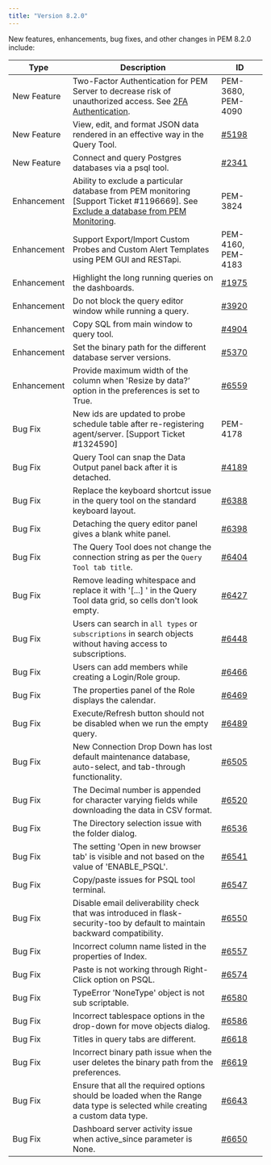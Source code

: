 ```yaml
---
title: "Version 8.2.0"
---
```


New features, enhancements, bug fixes, and other changes in PEM 8.2.0 include:

| Type        | Description                                                                                                                                                                                                        | ID                                                  |
| ----------- | ------------------------------------------------------------------------------------------------------------------------------------------------------------------------------------------------------------------ | --------------------------------------------------- |
| New Feature | Two-Factor Authentication for PEM Server to decrease risk of unauthorized access. See [2FA Authentication](../pem_inst_guide_linux/04_installing_postgres_enterprise_manager/07_1_configuring_2fa_authentication). | PEM-3680, PEM-4090                                  |
| New Feature | View, edit, and format JSON data rendered in an effective way in the Query Tool.                                                                                                                                   | [#5198](https://redmine.postgresql.org/issues/5198) |
| New Feature | Connect and query Postgres databases via a psql tool.                                                                                                                                                              | [#2341](https://redmine.postgresql.org/issues/2341) |
| Enhancement | Ability to exclude a particular database from PEM monitoring [Support Ticket #1196669]. See [Exclude a database from PEM Monitoring](../pem_admin/02_registering_server/#manually-registering-a-server).           | PEM-3824                                            |
| Enhancement | Support Export/Import Custom Probes and Custom Alert Templates using PEM GUI and RESTapi.                                                                                                                          | PEM-4160, PEM-4183                                  |
| Enhancement | Highlight the long running queries on the dashboards.                                                                                                                                                              | [#1975](https://redmine.postgresql.org/issues/1975) |
| Enhancement | Do not block the query editor window while running a query.                                                                                                                                                        | [#3920](https://redmine.postgresql.org/issues/3920) |
| Enhancement | Copy SQL from main window to query tool.                                                                                                                                                                           | [#4904](https://redmine.postgresql.org/issues/4904) |
| Enhancement | Set the binary path for the different database server versions.                                                                                                                                                    | [#5370](https://redmine.postgresql.org/issues/5370) |
| Enhancement | Provide maximum width of the column when 'Resize by data?’ option in the preferences is set to True.                                                                                                               | [#6559](https://redmine.postgresql.org/issues/6559) |
| Bug Fix     | New ids are updated to probe schedule table after re-registering agent/server. [Support Ticket #1324590]                                                                                                           | PEM-4178                                            |
| Bug Fix     | Query Tool can snap the Data Output panel back after it is detached.                                                                                                                                               | [#4189](https://redmine.postgresql.org/issues/4189) |
| Bug Fix     | Replace the keyboard shortcut issue in the query tool on the standard keyboard layout.                                                                                                                             | [#6388](https://redmine.postgresql.org/issues/6388) |
| Bug Fix     | Detaching the query editor panel gives a blank white panel.                                                                                                                                                        | [#6398](https://redmine.postgresql.org/issues/6398) |
| Bug Fix     | The Query Tool does not change the connection string as per the `Query Tool tab title`.                                                                                                                            | [#6404](https://redmine.postgresql.org/issues/6404) |
| Bug Fix     | Remove leading whitespace and replace it with '[...] ' in the Query Tool data grid, so cells don't look empty.                                                                                                     | [#6427](https://redmine.postgresql.org/issues/6427) |
| Bug Fix     | Users can search in `all types` or `subscriptions` in search objects without having access to subscriptions.                                                                                                       | [#6448](https://redmine.postgresql.org/issues/6448) |
| Bug Fix     | Users can add members while creating a Login/Role group.                                                                                                                                                           | [#6466](https://redmine.postgresql.org/issues/6466) |
| Bug Fix     | The properties panel of the Role displays the calendar.                                                                                                                                                            | [#6469](https://redmine.postgresql.org/issues/6469) |
| Bug Fix     | Execute/Refresh button should not be disabled when we run the empty query.                                                                                                                                         | [#6489](https://redmine.postgresql.org/issues/6489) |
| Bug Fix     | New Connection Drop Down has lost default maintenance database, auto-select, and tab-through functionality.                                                                                                        | [#6505](https://redmine.postgresql.org/issues/6505) |
| Bug Fix     | The Decimal number is appended for character varying fields while downloading the data in CSV format.                                                                                                              | [#6520](https://redmine.postgresql.org/issues/6520) |
| Bug Fix     | The Directory selection issue with the folder dialog.                                                                                                                                                              | [#6536](https://redmine.postgresql.org/issues/6536) |
| Bug Fix     | The setting 'Open in new browser tab' is visible and not based on the value of 'ENABLE_PSQL'.                                                                                                                      | [#6541](https://redmine.postgresql.org/issues/6541) |
| Bug Fix     | Copy/paste issues for PSQL tool terminal.                                                                                                                                                                          | [#6547](https://redmine.postgresql.org/issues/6547) |
| Bug Fix     | Disable email deliverability check that was introduced in flask-security-too by default to maintain backward compatibility.                                                                                        | [#6550](https://redmine.postgresql.org/issues/6550) |
| Bug Fix     | Incorrect column name listed in the properties of Index.                                                                                                                                                           | [#6557](https://redmine.postgresql.org/issues/6557) |
| Bug Fix     | Paste is not working through Right-Click option on PSQL.                                                                                                                                                           | [#6574](https://redmine.postgresql.org/issues/6574) |
| Bug Fix     | TypeError 'NoneType' object is not sub scriptable.                                                                                                                                                                 | [#6580](https://redmine.postgresql.org/issues/6580) |
| Bug Fix     | Incorrect tablespace options in the drop-down for move objects dialog.                                                                                                                                             | [#6586](https://redmine.postgresql.org/issues/6586) |
| Bug Fix     | Titles in query tabs are different.                                                                                                                                                                                | [#6618](https://redmine.postgresql.org/issues/6618) |
| Bug Fix     | Incorrect binary path issue when the user deletes the binary path from the preferences.                                                                                                                            | [#6619](https://redmine.postgresql.org/issues/6619) |
| Bug Fix     | Ensure that all the required options should be loaded when the Range data type is selected while creating a custom data type.                                                                                      | [#6643](https://redmine.postgresql.org/issues/6643) |
| Bug Fix     | Dashboard server activity issue when active_since parameter is None.                                                                                                                                               | [#6650](https://redmine.postgresql.org/issues/6650) |
